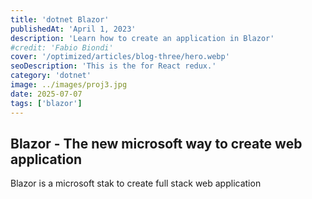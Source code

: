 ```yaml
---
title: 'dotnet Blazor'
publishedAt: 'April 1, 2023'
description: 'Learn how to create an application in Blazor'
#credit: 'Fabio Biondi'
cover: '/optimized/articles/blog-three/hero.webp'
seoDescription: 'This is the for React redux.'
category: 'dotnet'
image: ../images/proj3.jpg
date: 2025-07-07
tags: ['blazor']
---
```


## Blazor - The new microsoft way to create web application

Blazor is a microsoft stak to create full stack web application
